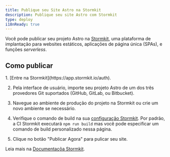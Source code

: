 ```yaml
---
title: Publique seu Site Astro na Stormkit
description: Publique seu site Astro com Stormkit
type: deploy
i18nReady: true
---
```


Você pode publicar seu projeto Astro na [Stormkit](https://stormkit.io/), uma plataforma de implantação para websites estáticos, aplicações de página única (SPAs), e funções _serverless_.

## Como publicar

<Steps>
1. [Entre na Stormkit](https://app.stormkit.io/auth).

2. Pela interface de usuário, importe seu projeto Astro de um dos três provedores Git suportados (GitHub, GitLab, ou Bitbucket).

3. Navegue ao ambiente de produção do projeto na Stormkit ou crie um novo ambiente se necessário.

4. Verifique o comando de build na sua [configuração Stormkit](https://stormkit.io/docs/deployments/configuration). Por padrão, a CI Stormkit executará `npm run build` mas você pode especificar um comando de build personalizado nessa página.

5. Clique no botão "Publicar Agora" para pulicar seu site.
</Steps>

<ReadMore>Leia mais na [Documentaçõa Stormkit](https://stormkit.io/docs).</ReadMore>
